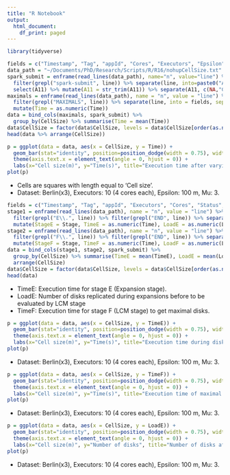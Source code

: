 ```yaml
---
title: "R Notebook"
output:
  html_document:
    df_print: paged
---
```


```r
library(tidyverse)
```

```r
fields = c("Timestamp", "Tag", "appId", "Cores", "Executors", "Epsilon", "Mu", "Delta", "Time", "Load")
data_path = "~/Documents/PhD/Research/Scripts/R/R16/nohupCellSize.txt"
spark_submit = enframe(read_lines(data_path), name="n", value="line") %>% select(line) %>% 
  filter(grepl("spark-submit", line)) %>% separate(line, into=paste0("A", 1:13), sep = "--") %>% 
  select(A11) %>% mutate(A11 = str_trim(A11)) %>% separate(A11, c(NA,"CellSize"), sep = " ")
maximals = enframe(read_lines(data_path), name = "n", value = "line") %>% select(line) %>%
  filter(grepl("MAXIMALS", line)) %>% separate(line, into = fields, sep = "\\|") %>%
  mutate(Time = as.numeric(Time)) 
data = bind_cols(maximals, spark_submit) %>%
  group_by(CellSize) %>% summarise(Time = mean(Time))
data$CellSize = factor(data$CellSize, levels = data$CellSize[order(as.numeric(data$CellSize))])
head(data %>% arrange(CellSize))
```


```r
p = ggplot(data = data, aes(x = CellSize, y = Time)) +
  geom_bar(stat="identity", position=position_dodge(width = 0.75), width = 0.7) + 
  theme(axis.text.x = element_text(angle = 0, hjust = 0)) +
  labs(x="Cell size(m)", y="Time(s)", title="Execution time after varying cell size.") 
plot(p)
```

* Cells are squares with length equal to 'Cell size'.  
* Dataset: Berlin(x3), Executors: 10 (4 cores each), Epsilon: 100 m, Mu: 3.

```r
fields = c("Timestamp", "Tag", "appId", "Executors", "Cores", "Status", "Duration", "Stage", "Time", "Load","Bogus")
stage1 = enframe(read_lines(data_path), name = "n", value = "line") %>% select(line) %>%
  filter(grepl("E\\.", line)) %>% filter(grepl("END", line)) %>% separate(line, into = fields, sep = "\\|") %>%
  mutate(StageE = Stage, TimeE = as.numeric(Time), LoadE = as.numeric(Load)) %>% select(StageE, TimeE, LoadE)
stage2 = enframe(read_lines(data_path), name = "n", value = "line") %>% select(line) %>%
  filter(grepl("F\\.", line)) %>% filter(grepl("END", line)) %>% separate(line, into = fields, sep = "\\|") %>%
  mutate(StageF = Stage, TimeF = as.numeric(Time), LoadF = as.numeric(Load)) %>% select(StageF, TimeF, LoadF)
data = bind_cols(stage1, stage2, spark_submit) %>%
  group_by(CellSize) %>% summarise(TimeE = mean(TimeE), LoadE = mean(LoadE), TimeF = mean(TimeF)) %>%
  arrange(CellSize)
data$CellSize = factor(data$CellSize, levels = data$CellSize[order(as.numeric(data$CellSize))])
head(data)
```
* TimeE: Execution time for stage E (Expansion stage).
* LoadE: Number of disks replicated during expansions before to be evaluated by LCM stage
* TimeF: Execution time for stage F (LCM stage) to get maximal disks.
```r
p = ggplot(data = data, aes(x = CellSize, y = TimeE)) +
  geom_bar(stat="identity", position=position_dodge(width = 0.75), width = 0.7) + 
  theme(axis.text.x = element_text(angle = 0, hjust = 0)) +
  labs(x="Cell size(m)", y="Time(s)", title="Execution time during disk partitioning stage (Expansion stage).") 
plot(p)
```

* Dataset: Berlin(x3), Executors: 10 (4 cores each), Epsilon: 100 m, Mu: 3.

```r
p = ggplot(data = data, aes(x = CellSize, y = TimeF)) +
  geom_bar(stat="identity", position=position_dodge(width = 0.75), width = 0.7) + 
  theme(axis.text.x = element_text(angle = 0, hjust = 0)) +
  labs(x="Cell size(m)", y="Time(s)", title="Execution time of maximal disks prunning (LCM stage).") 
plot(p)
```

* Dataset: Berlin(x3), Executors: 10 (4 cores each), Epsilon: 100 m, Mu: 3.

```r
p = ggplot(data = data, aes(x = CellSize, y = LoadE)) +
  geom_bar(stat="identity", position=position_dodge(width = 0.75), width = 0.7) + 
  theme(axis.text.x = element_text(angle = 0, hjust = 0)) +
  labs(x="Cell size(m)", y="Number of disks", title="Number of disks after expansion stage.") 
plot(p)
```

* Dataset: Berlin(x3), Executors: 10 (4 cores each), Epsilon: 100 m, Mu: 3.

